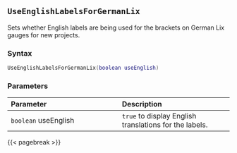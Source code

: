 ## `UseEnglishLabelsForGermanLix`

Sets whether English labels are being used for the brackets on German Lix gauges for new projects.

### Syntax {-}

``` .lua
UseEnglishLabelsForGermanLix(boolean useEnglish)
```

### Parameters {-}

**Parameter** | **Description**
| :-- | :-- |
| `boolean` useEnglish | `true` to display English translations for the labels. |

{{< pagebreak >}}